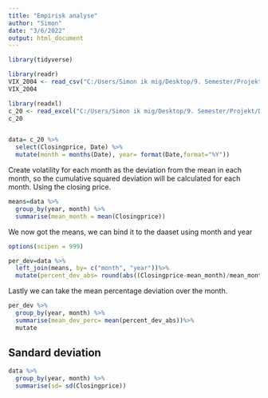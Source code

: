 ```yaml
---
title: "Empirisk analyse"
author: "Simon"
date: "3/6/2022"
output: html_document
---
```


```r
library(tidyverse)
```


```r
library(readr)
VIX_2004 <- read_csv("C:/Users/Simon ik mig/Desktop/9. Semester/Projekt/Data/VIX_2004.csv")
VIX_2004
```

```r
library(readxl)
c_20 <- read_excel("C:/Users/Simon ik mig/Desktop/9. Semester/Projekt/Data/c_20.xlsx")
c_20


data= c_20 %>% 
  select(Closingprice, Date) %>%
  mutate(month = months(Date), year= format(Date,format="%Y"))
```

Create volatility for each month as the deviation from the mean in each month, so the cumulative squared deviation will be calculated for each month. Using the closing price. 


```r

means=data %>%
  group_by(year, month) %>%
  summarise(mean_month = mean(Closingprice)) 

```
We now got the means, we can bind it to the daaset using month and year

```r
options(scipen = 999)

per_dev=data %>%
  left_join(means, by= c("month", "year"))%>%
  mutate(percent_dev_abs= round(abs((Closingprice-mean_month)/mean_month*100),2)) 
```

Lastly we can take the mean percentage deviation over the month. 

```r

per_dev %>%
  group_by(year, month) %>%
  summarise(mean_dev_perc= mean(percent_dev_abs))%>%
  mutate

```



## Sandard deviation

```r
data %>%
  group_by(year, month) %>%
  summarise(sd= sd(Closingprice))
```


